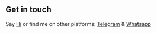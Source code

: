 ## Get in touch

Say [Hi](mailto:adityaprasad@iisc.ac.in) or find me on other platforms: [Telegram](https://t.me/everythingisrelative) & [Whatsapp](https://i.imgur.com/WbLO6th.png)
